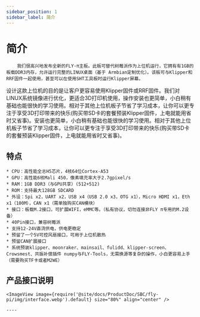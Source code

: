 ---
sidebar_position: 1
sidebar_label: 简介
---



# 简介

        我们很高兴地发布全新的FLY-π主板。此板可替代树莓派作为上位机运行，它拥有有1GB的板载DDR3内存，允许运行完整的LINUX桌面（基于 Armbian定制优化）。该板可与Klipper和RRF固件一起使用，甚至可以在使用SHT工具板时运行Klipper屏幕。

设计这款上位机的目的是让客户更容易使用Klipper固件或RRF固件。我们对LINUX系统镜像进行优化，更适合3D打印机使用，操作安装也更简单，小白稍有基础也能很快的学习使用。相对于其他上位机板子节省了学习成本，让你可以更专注于享受3D打印带来的快乐(购买带SD卡的套餐预装Klipper固件，上电就能用省时又省事)。安装也更简单，小白稍有基础也能很快的学习使用。相对于其他上位机板子节省了学习成本，让你可以更专注于享受3D打印带来的快乐(购买带SD卡的套餐预装Klipper固件，上电就能用省时又省事)。

## 特点

    * CPU：高性能全志H5芯片，4核64位Cortex-A53
    * GPU：高性能6核Mali 450，像素填充率大于2.7gpixel/s
    * RAM：1GB DDR3（与GPU共享）(512+512)
    * ROM：支持最大128GB SDCARD
    * 外设：Spi x2，UART x2，USB x4（USB 2.0 x3，OTG x1），Micro HDMI x1，Eth x1（100M），CAN x1（需单独购买CAN模块）
    * 接口：板载M.2接口，可扩展WIFI，eMMC等。（私有协议，切勿连接非FLY π专用的M.2设备）
    * 40Pin接口，兼容树莓派
    * 支持12-24V直流供电，供电更稳定
    * 预留了一个5V可控风扇接口，可用于上位机散热
    * 预留CAN扩展接口
    * 系统预装klipper、moonraker、mainsail、fulidd、klipper-screen、Crowsmest、共振补偿插件 numpy与FLY-Tools，无需换源等复杂的操作，小白更容易上手（需要购买TF卡或者M2WE）

## 产品接口说明

    <ImageView image={require('@site/docs/ProductDoc/SBC/fly-pi/img/interface.webp').default} size="80%" align="center" />

    ----
